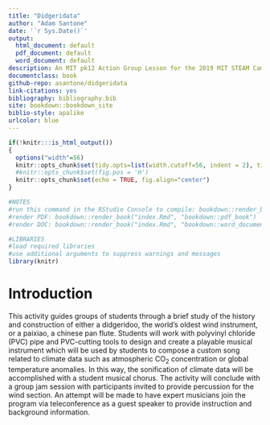 --- 
title: "Didgeridata"
author: "Adam Santone"
date: '`r Sys.Date()`'
output:
  html_document: default
  pdf_document: default
  word_document: default
description: An MIT pk12 Action Group Lesson for the 2019 MIT STEAM Camp, Hong Kong
documentclass: book
github-repo: asantone/didgeridata
link-citations: yes
bibliography: bibliography.bib
site: bookdown::bookdown_site
biblio-style: apalike
urlcolor: blue
---
```{r include = FALSE}
if(!knitr:::is_html_output())
{
  options("width"=56)
  knitr::opts_chunk$set(tidy.opts=list(width.cutoff=56, indent = 2), tidy = TRUE)
  #knitr::opts_chunk$set(fig.pos = 'H')
  knitr::opts_chunk$set(echo = TRUE, fig.align="center")
}
```

```{r results='hide', message=FALSE, warning=FALSE, echo=FALSE}
#NOTES
#run this command in the RStudio Console to compile: bookdown::render_book("index.Rmd")
#render PDF: bookdown::render_book("index.Rmd", "bookdown::pdf_book")
#render DOC: bookdown::render_book("index.Rmd", "bookdown::word_document2")

#LIBRARIES
#load required libraries
#use additional arguments to suppress warnings and messages
library(knitr)
```


# Introduction {-}

This activity guides groups of students through a brief study of the history and construction of either a didgeridoo, the world's oldest wind instrument, or a paixiao, a chinese pan flute. Students will work with polyvinyl chloride (PVC) pipe and PVC-cutting tools to design and create a playable musical instrument which will be used by students to compose a custom song related to climate data such as atmospheric CO$_{2}$ concentration or global temperature anomalies. In this way, the sonification of climate data will be accomplished with a student musical chorus. The activity will conclude with a group jam session with participants invited to provide percussion for the wind section. An attempt will be made to have expert musicians join the program via teleconference as a guest speaker to provide instruction and background information.


